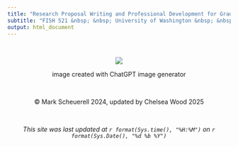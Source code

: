 ```yaml
---
title: "Research Proposal Writing and Professional Development for Graduate Students"
subtitle: "FISH 521 &nbsp; &nbsp; University of Washington &nbsp; &nbsp; Winter 2024"
output: html_document
---
```


<style>
h1 {
  text-align: center;
}

h2 {
  text-align: center;
}

h3 {
  text-align: center;
}
</style>

<br>


<p align="center">
    <img src="chat_gpt_SAFS.webp">
</p>

<center>image created with ChatGPT image generator</center>

<br>

<center>&copy; Mark Scheuerell 2024, updated by Chelsea Wood 2025</center>

<br>

<center>*This site was last updated at `r format(Sys.time(), "%H:%M")` on `r format(Sys.Date(), "%d %b %Y")`*</center>

